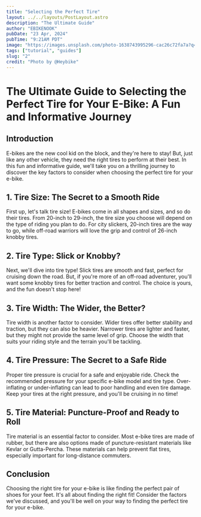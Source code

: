 ```yaml
---
title: "Selecting the Perfect Tire"
layout: ../../layouts/PostLayout.astro
description: "The Ultimate Guide"
author: "EBIKENOOK"
pubDate: "23 Apr, 2024"
pubTime: "9:21AM PDT"
image: "https://images.unsplash.com/photo-1638743995296-cac26c72fa7a?q=80&w=2187&auto=format&fit=crop&ixlib=rb-4.0.3&ixid=M3wxMjA3fDB8MHxwaG90by1wYWdlfHx8fGVufDB8fHx8fA%3D%3D"
tags: ["tutorial", "guides"]
slug: "2"
credit: "Photo by @Heybike"
---
```


# The Ultimate Guide to Selecting the Perfect Tire for Your E-Bike: A Fun and Informative Journey

## Introduction

E-bikes are the new cool kid on the block, and they're here to stay! But, just like any other vehicle, they need the right tires to perform at their best. In this fun and informative guide, we'll take you on a thrilling journey to discover the key factors to consider when choosing the perfect tire for your e-bike.

## 1. Tire Size: The Secret to a Smooth Ride

First up, let's talk tire size! E-bikes come in all shapes and sizes, and so do their tires. From 20-inch to 29-inch, the tire size you choose will depend on the type of riding you plan to do. For city slickers, 20-inch tires are the way to go, while off-road warriors will love the grip and control of 26-inch knobby tires.

## 2. Tire Type: Slick or Knobby?

Next, we'll dive into tire type! Slick tires are smooth and fast, perfect for cruising down the road. But, if you're more of an off-road adventurer, you'll want some knobby tires for better traction and control. The choice is yours, and the fun doesn't stop here!

## 3. Tire Width: The Wider, the Better?

Tire width is another factor to consider. Wider tires offer better stability and traction, but they can also be heavier. Narrower tires are lighter and faster, but they might not provide the same level of grip. Choose the width that suits your riding style and the terrain you'll be tackling.

## 4. Tire Pressure: The Secret to a Safe Ride

Proper tire pressure is crucial for a safe and enjoyable ride. Check the recommended pressure for your specific e-bike model and tire type. Over-inflating or under-inflating can lead to poor handling and even tire damage. Keep your tires at the right pressure, and you'll be cruising in no time!

## 5. Tire Material: Puncture-Proof and Ready to Roll

Tire material is an essential factor to consider. Most e-bike tires are made of rubber, but there are also options made of puncture-resistant materials like Kevlar or Gutta-Percha. These materials can help prevent flat tires, especially important for long-distance commuters.

## Conclusion

Choosing the right tire for your e-bike is like finding the perfect pair of shoes for your feet. It's all about finding the right fit! Consider the factors we've discussed, and you'll be well on your way to finding the perfect tire for your e-bike.
